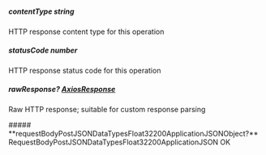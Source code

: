 
##### **contentType** string
HTTP response content type for this operation

##### **statusCode** number
HTTP response status code for this operation

##### **rawResponse?** [AxiosResponse](https://axios-http.com/docs/res_schema)
Raw HTTP response; suitable for custom response parsing

<Collapsible>
    ##### **requestBodyPostJSONDataTypesFloat32200ApplicationJSONObject?** RequestBodyPostJSONDataTypesFloat32200ApplicationJSON
    OK
    <Collapsible.Break/>
    <RequestBodyPostJSONDataTypesFloat32200ApplicationJSON/>
</Collapsible>

